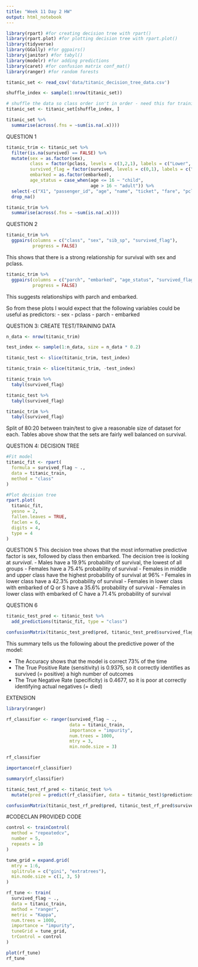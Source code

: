```yaml
---
title: "Week 11 Day 2 HW"
output: html_notebook
---
```


```r
library(rpart) #for creating decision tree with rpart()
library(rpart.plot) #for plotting decision tree with rpart.plot()
library(tidyverse)
library(GGally) #for ggpairs()
library(janitor) #for tabyl()
library(modelr) #for adding predictions
library(caret) #for confusion matrix conf_mat()
library(ranger) #for random forests
```


```r
titanic_set <- read_csv('data/titanic_decision_tree_data.csv')

shuffle_index <- sample(1:nrow(titanic_set))

# shuffle the data so class order isn't in order - need this for training/testing split later on 
titanic_set <- titanic_set[shuffle_index, ]
```

```r
titanic_set %>% 
  summarise(across(.fns = ~sum(is.na(.x))))
```
QUESTION 1
```r
titanic_trim <- titanic_set %>% 
  filter(is.na(survived) == FALSE) %>% 
  mutate(sex = as.factor(sex),
         class = factor(pclass, levels = c(3,2,1), labels = c("Lower", "Middle", "Upper")), 
         survived_flag = factor(survived, levels = c(0,1), labels = c("Died", "Survived")),
         embarked = as.factor(embarked),
         age_status = case_when(age <= 16 ~ "child",
                                age > 16 ~ "adult")) %>% 
  select(-c("X1", "passenger_id", "age", "name", "ticket", "fare", "pclass", "cabin", "survived")) %>% 
  drop_na()
```

```r
titanic_trim %>% 
  summarise(across(.fns = ~sum(is.na(.x))))
```
QUESTION 2
```r
titanic_trim %>% 
  ggpairs(columns = c("class", "sex", "sib_sp", "survived_flag"),
          progress = FALSE)
```

This shows that there is a strong relationship for survival with sex and pclass.

```r
titanic_trim %>% 
  ggpairs(columns = c("parch", "embarked", "age_status", "survived_flag"),
          progress = FALSE)
```
This suggests relationships with parch and embarked.

So from these plots I would expect that the following variables could be useful as predictors:
- sex
- pclass
- parch
- embarked

QUESTION 3: CREATE TEST/TRAINING DATA
```r
n_data <- nrow(titanic_trim)

test_index <- sample(1:n_data, size = n_data * 0.2)

titanic_test <- slice(titanic_trim, test_index)

titanic_train <- slice(titanic_trim, -test_index)
```

```r
titanic_train %>% 
  tabyl(survived_flag)
```

```r
titanic_test %>% 
  tabyl(survived_flag)
```

```r
titanic_trim %>% 
  tabyl(survived_flag)
```

Split of 80:20 between train/test to give a reasonable size of dataset for each.
Tables above show that the sets are fairly well balanced on survival.


QUESTION 4: DECISION TREE
```r
#Fit model
titanic_fit <- rpart(
  formula = survived_flag ~ .,
  data = titanic_train,
  method = "class"
)
```

```r
#Plot decision tree
rpart.plot(
  titanic_fit, 
  yesno = 2,
  fallen.leaves = TRUE,
  faclen = 6,
  digits = 4,
  type = 4
)

```
QUESTION 5
This decision tree shows that the most informative predictive factor is sex, followed by 
class then embarked.
The decision tree is looking at *survival*.
- Males have a 19.9% probability of survival, the lowest of all groups
- Females have a 75.4% probability of survival
- Females in middle and upper class have the highest probability of survival at 96%
- Females in lower class have a 42.3% probability of survival
- Females in lower class with embarked of Q or S have a 35.6% probability of survival
- Females in lower class with embarked of C have a 71.4% probability of survival



QUESTION 6
```r
titanic_test_pred <- titanic_test %>% 
  add_predictions(titanic_fit, type = "class")
```

```r
confusionMatrix(titanic_test_pred$pred, titanic_test_pred$survived_flag)
```

This summary tells us the following about the predictive power of the model:

- The Accuracy shows that the model is correct 73% of the time
- The True Positive Rate (sensitivity) is 0.9375, so it correctly identifies as survived (= positive)
a high number of outcomes
- The True Negative Rate (specificity) is 0.4677, so it is poor at correctly identifying actual negatives (= died)


EXTENSION

```r
library(ranger)

rf_classifier <- ranger(survived_flag ~ ., 
                        data = titanic_train, 
                        importance = "impurity", 
                        num.trees = 1000, 
                        mtry = 3,
                        min.node.size = 3)

rf_classifier
```

```r
importance(rf_classifier)
```
```r
summary(rf_classifier)
```

```r
titanic_test_rf_pred <- titanic_test %>%
  mutate(pred = predict(rf_classifier, data = titanic_test)$predictions)
```

```r
confusionMatrix(titanic_test_rf_pred$pred, titanic_test_rf_pred$survived_flag)
```


#CODECLAN PROVIDED CODE
```r
control <- trainControl(
  method = "repeatedcv", 
  number = 5, 
  repeats = 10
)

tune_grid = expand.grid(
  mtry = 1:6,
  splitrule = c("gini", "extratrees"),
  min.node.size = c(1, 3, 5)
)
```

```r
rf_tune <- train(
  survived_flag ~ ., 
  data = titanic_train, 
  method = "ranger",
  metric = "Kappa",
  num.trees = 1000,
  importance = "impurity",
  tuneGrid = tune_grid, 
  trControl = control
)

plot(rf_tune)
rf_tune
```

